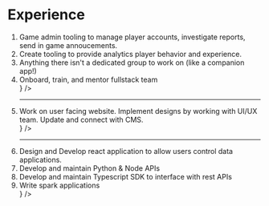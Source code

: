 
# Experience

<ol className="flex list-none flex-col p-0">
  <ExperienceItem
    logoSrc={tgcLogo}
    logoAlt={"thatgamecompany logo"}
    title={"Lead Full Stack Engineer"}
    companyName={"thatgamecompany"}
    duration={"3 yrs 2 mos"}
    start={new Date("2021-07-01")}
    end={new Date()}
    description={
      <ul>
        <li>
          Game admin tooling to manage player accounts, investigate reports,
          send in game annoucements.
        </li>
        <li>
          Create tooling to provide analytics player behavior and experience.
        </li>
        <li>
          Anything there isn't a dedicated group to work on (like a companion
          app!)
        </li>
        <li>Onboard, train, and mentor fullstack team</li>
      </ul>
    }
  />
  <hr />
  <ExperienceItem
    logoSrc={saatvaLogo}
    logoAlt={"Saatva logo"}
    title={"Software Engineer"}
    companyName={"Saatva"}
    duration={"4 mos"}
    start={new Date("2021-04-01")}
    end={new Date("2021-07-01")}
    description={
      <ul>
        <li>
          Work on user facing website. Implement designs by working with UI/UX
          team. Update and connect with CMS.
        </li>
      </ul>
    }
  />
  <hr />
  <ExperienceItem
    logoSrc={statefarmLogo}
    logoAlt={"State Farm logo"}
    title={"Software Engineer"}
    companyName={"State Farm"}
    duration={"3 yrs 4 mos"}
    start={new Date("2018-01-01")}
    end={new Date("2021-04-01")}
    description={
      <ul>
        <li>
          Design and Develop react application to allow users control data
          applications.
        </li>
        <li>Develop and maintain Python & Node APIs</li>
        <li>Develop and maintain Typescript SDK to interface with rest APIs</li>
        <li>Write spark applications</li>
      </ul>
    }
  />
</ol>
